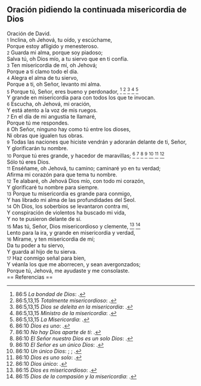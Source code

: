 == Oración pidiendo la continuada misericordia de Dios ==

Oración de David.<br>
{{anchor|1}} <small>1</small> Inclina, oh Jehová, tu oído, y escúchame,<br>
Porque estoy afligido y menesteroso.<br>
{{anchor|2}} <small>2</small> Guarda mi alma, porque soy piadoso;<br>
Salva tú, oh Dios mío, a tu siervo que en ti confía.<br>
{{anchor|3}} <small>3</small> Ten misericordia de mí, oh Jehová;<br>
Porque a ti clamo todo el día.<br>
{{anchor|4}} <small>4</small> Alegra el alma de tu siervo,<br>
Porque a ti, oh Señor, levanto mi alma.<br>
{{anchor|5}} <small>5</small> Porque tú, Señor, eres bueno y perdonador, <ref>86:5 ''La bondad de Dios'': {{lib|LU|143|2|7}}.</ref> <ref>86:5,13,15 ''Totalmente misericordioso'': {{lib|LU|142|3|7}}.</ref> <ref>86:5,13,15 ''Dios se deleita en la misericordia'': {{lib|LU|143|1|6}}.</ref> <ref>86:5,13,15 ''Ministro de la misericordia'': {{lib|LU|6|3|2}}.</ref> <ref>86:5,13,15 ''La Misericordia'': {{lib|LU|131|10|6}}.</ref><br>
Y grande en misericordia para con todos los que te invocan.<br>
{{anchor|6}} <small>6</small> Escucha, oh Jehová, mi oración,<br>
Y está atento a la voz de mis ruegos.<br>
{{anchor|7}} <small>7</small> En el día de mi angustia te llamaré,<br>
Porque tú me respondes.<br>
{{anchor|8}} <small>8</small> Oh Señor, ninguno hay como tú entre los dioses,<br>
Ni obras que igualen tus obras.<br>
{{anchor|9}} <small>9</small> Todas las naciones que hiciste vendrán y adorarán delante de ti, Señor,<br>
Y glorificarán tu nombre.<br>
{{anchor|10}} <small>10</small> Porque tú eres grande, y hacedor de maravillas; <ref>86:10 ''Dios es uno'': {{lib|LU|56|4|4}}.</ref> <ref>86:10 ''No hay Dios aparte de ti'': {{lib|LU|1|0|1}}.</ref> <ref>86:10 ''El Señor nuestro Dios es un solo Dios'': {{lib|LU|10|7|1}}.</ref> <ref>86:10 ''El Señor es un único Dios'': {{lib|LU|96|5|5}}.</ref> <ref>86:10 ''Un único Dios'': {{lib|LU|131|10|2}}; {{lib|LU|92|5|8}}; {{lib|LU|92|6|6}}.</ref> <ref>86:10 ''Dios es uno solo'': {{lib|LU|1|7|6}}.</ref> <ref>86:10 ''Dios único'': {{lib|LU|45|4|8}}.</ref><br>
Sólo tú eres Dios.<br>
{{anchor|11}} <small>11</small> Enséñame, oh Jehová, tu camino; caminaré yo en tu verdad;<br>
Afirma mi corazón para que tema tu nombre.<br>
{{anchor|12}} <small>12</small> Te alabaré, oh Jehová Dios mío, con todo mi corazón,<br>
Y glorificaré tu nombre para siempre.<br>
{{anchor|13}} <small>13</small> Porque tu misericordia es grande para conmigo,<br>
Y has librado mi alma de las profundidades del Seol.<br>
{{anchor|14}} <small>14</small> Oh Dios, los soberbios se levantaron contra mí,<br>
Y conspiración de violentos ha buscado mi vida,<br>
Y no te pusieron delante de sí.<br>
{{anchor|15}} <small>15</small> Mas tú, Señor, Dios misericordioso y clemente, <ref>86:15 ''Dios es misericordioso'': {{lib|LU|2|5|7}}.</ref> <ref>86:15 ''Dios de la compasión y la misericordia'': {{lib|LU|2|4|1}}.</ref><br>
Lento para la ira, y grande en misericordia y verdad,<br>
{{anchor|16}} <small>16</small> Mírame, y ten misericordia de mí;<br>
Da tu poder a tu siervo,<br>
Y guarda al hijo de tu sierva.<br>
{{anchor|17}} <small>17</small> Haz conmigo señal para bien,<br>
Y véanla los que me aborrecen, y sean avergonzados;<br>
Porque tú, Jehová, me ayudaste y me consolaste.<br>
== Referencias ==

<references />
